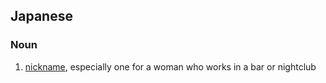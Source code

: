 ==Japanese==
{{ja-kanjitab|げん|し|k2=じ|な|yomi=on|r=y}}

===Noun===
{{ja-noun|げんじな}}

# [[nickname]], especially one for a woman who works in a bar or nightclub
